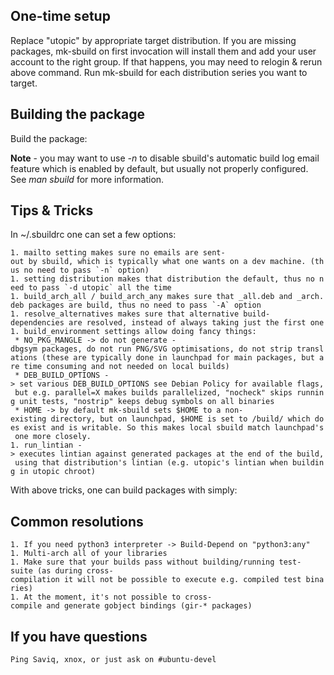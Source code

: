 == One-time setup ==

{{{#!sh
$ sudo apt-get install ubuntu-dev-tools
$ mk-sbuild --skip-proposed --target armhf utopic
$ sbuild-update --keygen # if this is the first time you have used sbuild on this machine
}}}
Replace "utopic" by appropriate target distribution.
If you are missing packages, mk-sbuild on first invocation will install them and add your user account to the right group.
If that happens, you may need to relogin & rerun above command.
Run mk-sbuild for each distribution series you want to target.

== Building the package ==
Build the package:
{{{#!sh
$ sbuild -A -d utopic --host armhf package*.dsc
}}}

'''Note''' - you may want to use ''-n'' to disable sbuild's automatic build log email feature which is enabled by default, but usually not properly configured.  See ''man sbuild'' for more information.

== Tips & Tricks ==
In ~/.sbuildrc one can set a few options:

{{{#!perl
# Mail address where logs are sent to (mandatory, no default!)
$mailto = '';
# We develop $dev
$distribution = "utopic";
# Build arch all packages
$build_arch_all = 1;
# Build arch any packages
$build_arch_any = 1;
# Resolve | Other packages
$resolve_alternatives = 1;
$build_environment = { 'NO_PKG_MANGLE' => '1', 'DEB_BUILD_OPTIONS' => 'parallel=12', 'HOME' => '/build/' };
$run_lintian = 1;
# don't remove this, Perl needs it:
1;
}}}

 1. mailto setting makes sure no emails are sent-out by sbuild, which is typically what one wants on a dev machine. (thus no need to pass `-n` option)
 1. setting distribution makes that distribution the default, thus no need to pass `-d utopic` all the time
 1. build_arch_all / build_arch_any makes sure that _all.deb and _arch.deb packages are build, thus no need to pass `-A` option
 1. resolve_alternatives makes sure that alternative build-dependencies are resolved, instead of always taking just the first one
 1. build_environment settings allow doing fancy things:
  * NO_PKG_MANGLE -> do not generate -dbgsym packages, do not run PNG/SVG optimisations, do not strip translations (these are typically done in launchpad for main packages, but are time consuming and not needed on local builds)
  * DEB_BUILD_OPTIONS -> set various DEB_BUILD_OPTIONS see Debian Policy for available flags, but e.g. parallel=X makes builds parallelized, "nocheck" skips running unit tests, "nostrip" keeps debug symbols on all binaries
  * HOME -> by default mk-sbuild sets $HOME to a non-existing directory, but on launchpad, $HOME is set to /build/ which does exist and is writable. So this makes local sbuild match launchpad's one more closely.
 1. run_lintian -> executes lintian against generated packages at the end of the build, using that distribution's lintian (e.g. utopic's lintian when building in utopic chroot)

With above tricks, one can build packages with simply:

{{{#!sh
$ sbuild --host armhf *.dsc
}}}

== Common resolutions ==

 1. If you need python3 interpreter -> Build-Depend on "python3:any"
 1. Multi-arch all of your libraries
 1. Make sure that your builds pass without building/running test-suite (as during cross-compilation it will not be possible to execute e.g. compiled test binaries)
 1. At the moment, it's not possible to cross-compile and generate gobject bindings (gir-* packages)

== If you have questions ==

 Ping Saviq, xnox, or just ask on #ubuntu-devel
